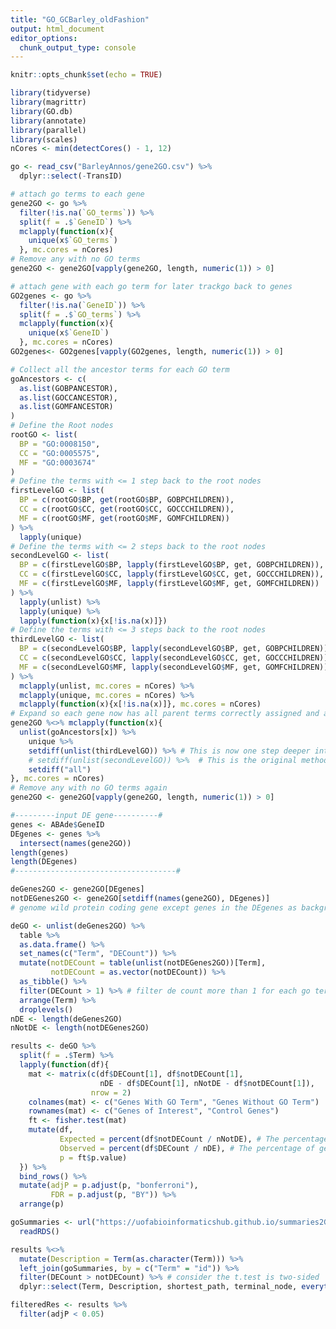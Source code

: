 ```yaml
---
title: "GO_GCBarley_oldFashion"
output: html_document
editor_options: 
  chunk_output_type: console
---
```


```r
knitr::opts_chunk$set(echo = TRUE)
```

```r
library(tidyverse)
library(magrittr)
library(GO.db)
library(annotate)
library(parallel)
library(scales)
nCores <- min(detectCores() - 1, 12)
```

```r
go <- read_csv("BarleyAnnos/gene2GO.csv") %>% 
  dplyr::select(-TransID)

# attach go terms to each gene
gene2GO <- go %>%
  filter(!is.na(`GO_terms`)) %>%
  split(f = .$`GeneID`) %>%
  mclapply(function(x){
    unique(x$`GO_terms`)
  }, mc.cores = nCores)
# Remove any with no GO terms
gene2GO <- gene2GO[vapply(gene2GO, length, numeric(1)) > 0]

# attach gene with each go term for later trackgo back to genes
GO2genes <- go %>%
  filter(!is.na(`GeneID`)) %>%
  split(f = .$`GO_terms`) %>%
  mclapply(function(x){
    unique(x$`GeneID`)
  }, mc.cores = nCores)
GO2genes<- GO2genes[vapply(GO2genes, length, numeric(1)) > 0]
```

```r
# Collect all the ancestor terms for each GO term
goAncestors <- c(
  as.list(GOBPANCESTOR),
  as.list(GOCCANCESTOR),
  as.list(GOMFANCESTOR)
)
# Define the Root nodes
rootGO <- list(
  BP = "GO:0008150",
  CC = "GO:0005575",
  MF = "GO:0003674"
)
# Define the terms with <= 1 step back to the root nodes
firstLevelGO <- list(
  BP = c(rootGO$BP, get(rootGO$BP, GOBPCHILDREN)),
  CC = c(rootGO$CC, get(rootGO$CC, GOCCCHILDREN)),
  MF = c(rootGO$MF, get(rootGO$MF, GOMFCHILDREN))
) %>%
  lapply(unique)
# Define the terms with <= 2 steps back to the root nodes
secondLevelGO <- list(
  BP = c(firstLevelGO$BP, lapply(firstLevelGO$BP, get, GOBPCHILDREN)),
  CC = c(firstLevelGO$CC, lapply(firstLevelGO$CC, get, GOCCCHILDREN)),
  MF = c(firstLevelGO$MF, lapply(firstLevelGO$MF, get, GOMFCHILDREN))
) %>%
  lapply(unlist) %>%
  lapply(unique) %>%
  lapply(function(x){x[!is.na(x)]})
# Define the terms with <= 3 steps back to the root nodes
thirdLevelGO <- list(
  BP = c(secondLevelGO$BP, lapply(secondLevelGO$BP, get, GOBPCHILDREN)),
  CC = c(secondLevelGO$CC, lapply(secondLevelGO$CC, get, GOCCCHILDREN)),
  MF = c(secondLevelGO$MF, lapply(secondLevelGO$MF, get, GOMFCHILDREN))
) %>%
  mclapply(unlist, mc.cores = nCores) %>%
  mclapply(unique, mc.cores = nCores) %>%
  mclapply(function(x){x[!is.na(x)]}, mc.cores = nCores)
# Expand so each gene now has all parent terms correctly assigned and also removing GO terms which are 3rd level or below
gene2GO %<>% mclapply(function(x){
  unlist(goAncestors[x]) %>% 
    unique %>%
    setdiff(unlist(thirdLevelGO)) %>% # This is now one step deeper into the go terms
    # setdiff(unlist(secondLevelGO)) %>%  # This is the original method
    setdiff("all")
}, mc.cores = nCores)
# Remove any with no GO terms again
gene2GO <- gene2GO[vapply(gene2GO, length, numeric(1)) > 0]
```

```r
#---------input DE gene----------#
genes <- ABAde$GeneID
DEgenes <- genes %>%
  intersect(names(gene2GO))
length(genes)
length(DEgenes)
#------------------------------------#

deGenes2GO <- gene2GO[DEgenes]
notDEGenes2GO <- gene2GO[setdiff(names(gene2GO), DEgenes)] 
# genome wild protein coding gene except genes in the DEgenes as background

deGO <- unlist(deGenes2GO) %>% 
  table %>%
  as.data.frame() %>%
  set_names(c("Term", "DECount")) %>%
  mutate(notDECount = table(unlist(notDEGenes2GO))[Term],
         notDECount = as.vector(notDECount)) %>%
  as_tibble() %>%
  filter(DECount > 1) %>% # filter de count more than 1 for each go terms
  arrange(Term) %>%
  droplevels()
nDE <- length(deGenes2GO)
nNotDE <- length(notDEGenes2GO)

results <- deGO %>%
  split(f = .$Term) %>%
  lapply(function(df){
    mat <- matrix(c(df$DECount[1], df$notDECount[1],
                    nDE - df$DECount[1], nNotDE - df$notDECount[1]),
                  nrow = 2)
    colnames(mat) <- c("Genes With GO Term", "Genes Without GO Term")
    rownames(mat) <- c("Genes of Interest", "Control Genes")
    ft <- fisher.test(mat)
    mutate(df, 
           Expected = percent(df$notDECount / nNotDE), # The percentage of genes with the term in the control set
           Observed = percent(df$DECount / nDE), # The percentage of genes with the term in the set of interest
           p = ft$p.value)
  }) %>%
  bind_rows() %>%
  mutate(adjP = p.adjust(p, "bonferroni"),
         FDR = p.adjust(p, "BY")) %>%
  arrange(p)

goSummaries <- url("https://uofabioinformaticshub.github.io/summaries2GO/data/goSummaries.RDS") %>%
  readRDS()

results %<>%
  mutate(Description = Term(as.character(Term))) %>%
  left_join(goSummaries, by = c("Term" = "id")) %>% 
  filter(DECount > notDECount) %>% # consider the t.test is two-sided
  dplyr::select(Term, Description, shortest_path, terminal_node, everything())
```

```r
filteredRes <- results %>% 
  filter(adjP < 0.05) 
```

